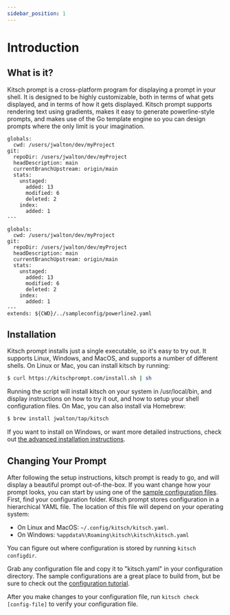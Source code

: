 ```yaml
---
sidebar_position: 1
---
```


# Introduction


## What is it?

Kitsch prompt is a cross-platform program for displaying a prompt in your shell. It is designed to be highly customizable, both in terms of what gets displayed, and in terms of how it gets displayed. Kitsch prompt supports rendering text using gradients, makes it easy to generate powerline-style prompts, and makes use of the Go template engine so you can design prompts where the only limit is your imagination.

```kitsch
globals:
  cwd: /users/jwalton/dev/myProject
git:
  repoDir: /users/jwalton/dev/myProject
  headDescription: main
  currentBranchUpstream: origin/main
  stats:
    unstaged:
      added: 13
      modified: 6
      deleted: 2
    index:
      added: 1
---
```

```kitsch
globals:
  cwd: /users/jwalton/dev/myProject
git:
  repoDir: /users/jwalton/dev/myProject
  headDescription: main
  currentBranchUpstream: origin/main
  stats:
    unstaged:
      added: 13
      modified: 6
      deleted: 2
    index:
      added: 1
---
extends: ${CWD}/../sampleconfig/powerline2.yaml
```

## Installation

Kitsch prompt installs just a single executable, so it's easy to try out. It supports Linux, Windows, and MacOS, and supports a number of different shells. On Linux or Mac, you can install kitsch by running:

```sh
$ curl https://kitschprompt.com/install.sh | sh
```

Running the script will install kitsch on your system in /usr/local/bin, and display instructions on how to try it out, and how to setup your shell configuration files. On Mac, you can also install via Homebrew:

```sh
$ brew install jwalton/tap/kitsch
```

If you want to install on Windows, or want more detailed instructions, check out [the advanced installation instructions](./advancedInstallation.mdx).

## Changing Your Prompt

After following the setup instructions, kitsch prompt is ready to go, and will display a beautiful prompt out-of-the-box. If you want change how your prompt looks, you can start by using one of the [sample configuration files](https://github.com/jwalton/kitsch/tree/master/sampleconfig). First, find your configuration folder. Kitsch prompt stores configuration in a hierarchical YAML file. The location of this file will depend on your operating system:

- On Linux and MacOS: `~/.config/kitsch/kitsch.yaml`.
- On Windows: `%appdata%\Roaming\kitsch\kitsch\kitsch.yaml`

You can figure out where configuration is stored by running `kitsch configdir`.

Grab any configuration file and copy it to "kitsch.yaml" in your configuration directory. The sample configurations are a great place to build from, but be sure to check out the [configuration tutorial](./configuration.mdx).

After you make changes to your configuration file, run `kitsch check [config-file]` to verify your configuration file.
